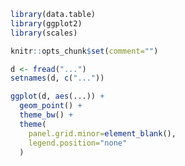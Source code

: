 
```r

library(data.table)
library(ggplot2)
library(scales)

knitr::opts_chunk$set(comment="")

```

```r

d <- fread("...")
setnames(d, c("..."))

ggplot(d, aes(...)) +
  geom_point() +
  theme_bw() +
  theme(
    panel.grid.minor=element_blank(),
    legend.position="none"
  )

```

